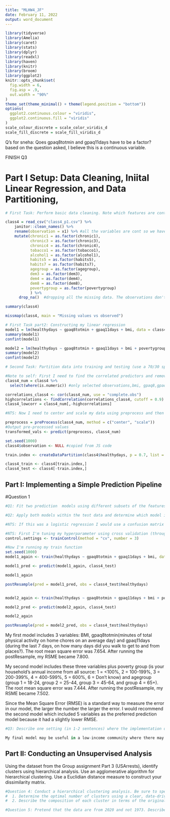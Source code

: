 ```yaml
---
title: "MLHW4_JF"
date: February 11, 2022
output: word_document
---
```


```r
library(tidyverse)
library(Amelia)
library(caret)
library(stats)
library(dplyr)
library(readxl)
library(haven)
library(knitr)
library(broom)
library(ggplot2)
knitr::opts_chunk$set(
  fig.width = 6,
  fig.asp = .9,
  out.width = "90%"
)
theme_set(theme_minimal() + theme(legend.position = "bottom"))
options(
  ggplot2.continuous.colour = "viridis",
  ggplot2.continuous.fill = "viridis"
)
scale_colour_discrete = scale_color_viridis_d
scale_fill_discrete = scale_fill_viridis_d
```


Q's for sneha:
Qoes gpaq8totmin and gpaq11days have to be a factor? based on the question asked, I believe this is a continuous variable.

FINISH Q3

# Part I Setup: Data Cleaning, Iniital Linear Regression, and Data Partitioning,   
```r
# First Task: Perform basic data cleaning. Note which features are continuous, which are categorical and ensure they are being stored that way in your R dataset (That is, if categorical variables have been read-in as continuous variables, convert them to factors)

class4 = read_csv("class4_p1.csv") %>%
    janitor::clean_names() %>%
    rename(observation = x1) %>% #all the variables are cont so we have to convert them all to factors/provide levels except for healthy days (outcome) because we are doing a linear reg 
    mutate(chronic1 = as.factor(chronic1),
           chronic3 = as.factor(chronic3),
           chronic4 = as.factor(chronic4),
           tobacco1 = as.factor(tobacco1), 
           alcohol1 = as.factor(alcohol1),
           habits5 = as.factor(habits5), 
           habits7 = as.factor(habits7),
           agegroup = as.factor(agegroup),
           dem3 = as.factor(dem3),
           dem4 = as.factor(dem4),
           dem8 = as.factor(dem8),
           povertygroup = as.factor(povertygroup)
           ) %>% 
      drop_na()  #dropping all the missing data. The observations don't start at 1 anymore bc it dropped some people

summary(class4)

missmap(class4, main = "Missing values vs observed")
```


```r
# First Task part2: Constructing my linear regression 
model1 = lm(healthydays ~ gpaq8totmin + gpaq11days + bmi, data = class4)
summary(model1)
confint(model1)

model2 = lm(healthydays ~ gpaq8totmin + gpaq11days + bmi + povertygroup + agegroup, data = class4)
summary(model2)
confint(model2)
```


```r
# Second Task: Partition data into training and testing (use a 70/30 split)  

#Note to self: First I need to find the correlated predictors and remove them using the cor function and then the find correlation function. Set my cutoff to 0.9.
class4_num = class4 %>% 
  select(where(is.numeric)) #only selected observations,bmi, gpaq8,gpaq11,and healthydays

correlations_class4 <- cor(class4_num, use = "complete.obs")
highcorrelations <- findCorrelation(correlations_class4, cutoff = 0.9) #high.correlations was empty so the data isn't correlated so the following dataset shouldn't have any variables.
class4_lowcorr = class4_num[,-highcorrelations]

#NTS: Now I need to center and scale my data using preprocess and then predict. I'll then set my seed to prevent constant randomization and drop the observation variable.

preprocess = preProcess(class4_num, method = c("center", "scale"))
#Output pre-processed values
transformed_vals <- predict(preprocess, class4_num)

set.seed(1000)
class4$observation <- NULL #copied from JS code

train.index <- createDataPartition(class4$healthydays, p = 0.7, list = FALSE)

class4_train <- class4[train.index,]
class4_test <- class4[-train.index,]

```


## Part I: Implementing a Simple Prediction Pipeline
#Question 1
```r
#Q1: Fit two prediction  models using different subsets of the features in the training data. Features can overlap in the two models, but the feature sets should not be exactly the same across models. Clearly state which features were used in the two models.

#Q2: Apply both models within the test data and determine which model is the preferred prediction model using the appropriate evaluation metric(s).

#NTS: If this was a logistic regression I would use a confusion matrix but since this is a linear regression I am using postResample.

#NTS: First I'm tuning my hyperparameter using cross validation (through the train control function.) and doing a 3-fold cross-validation.
control.settings <- trainControl(method = "cv", number = 3)

#Now I'm running my train function
set.seed(1000)
model1_again <- train(healthydays ~ gpaq8totmin + gpaq11days + bmi, data = class4, method = "glm", family = "gaussian", trControl = control.settings)

model1_pred <- predict(model1_again, class4_test)

model1_again

postResample(pred = model1_pred, obs = class4_test$healthydays)


model2_again <- train(healthydays ~ gpaq8totmin + gpaq11days + bmi + povertygroup + agegroup, data = class4, method = "glm", family = "gaussian", trControl = control.settings)

model2_pred <- predict(model2_again, class4_test)

model2_again

postResample(pred = model2_pred, obs = class4_test$healthydays)
```
My first model includes 3 variables: BMI, gpaq8totmin(minutes of total physical activity on home chores on an average day) and gpaq11days (during the last 7 days, on how many days did you walk to get to and from places?). The root mean square error was 7.654. After running the postResample, my RSME became 7.800.

My second model includes these three variables plus poverty group (is your household’s annual income from all source: 1 = <100%, 2 = 100-199%, 3 = 200-399%, 4 = 400-599%, 5 = 600%, 6 = Don’t know) and agegroup (group 1 = 18-24, group 2 = 25-44, group 3 = 45-64, and group 4 = 65+). The root mean square error was 7.444. After running the postResample, my RSME became 7.502.

Since the Mean Square Error (RMSE) is a standard way to measure the error in our model, the larger the number the larger the error. I would recommend the second model which included 5 variables as the preferred prediction model because it had a slightly lower RMSE. 

```r
#Q3: Describe one setting (in 1-2 sentences) where the implementation of your final model would be useful.

My final model may be useful in a low-income community where there may be lack of access to 

```

## Part II: Conducting an Unsupervised Analysis
Using the dataset from the Group assignment Part 3 (USArrests), identify clusters using hierarchical analysis. Use an agglomerative algorithm for hierarchical clustering. Use a Euclidian distance measure to construct your dissimilarity matrix.

```r
#Question 4: Conduct a hierarchical clustering analysis. Be sure to specify the linkage method used. Within your analysis, make sure you do both of the following:
#  1. Determine the optimal number of clusters using a clear, data-driven strategy.
#  2. Describe the composition of each cluster in terms of the original input features
```


```r
#Question 5: Pretend that the data are from 2020 and not 1973. Describe one research question that can be addressed using the newly identified clusters. Briefly comment on any scientific or ethical considerations one should review before using these clusters for your specific question. NOTE: The clusters can be used as an exposure, an outcome or a covariate.
```

